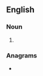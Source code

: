 ==English==

===Noun===
{{head|en|noun plural form}}

# {{plural of|eric|lang=en}}

===Anagrams===
* {{anagrams|en|a=ceirs|-rices|cires|cries|icers|rices|seric}}